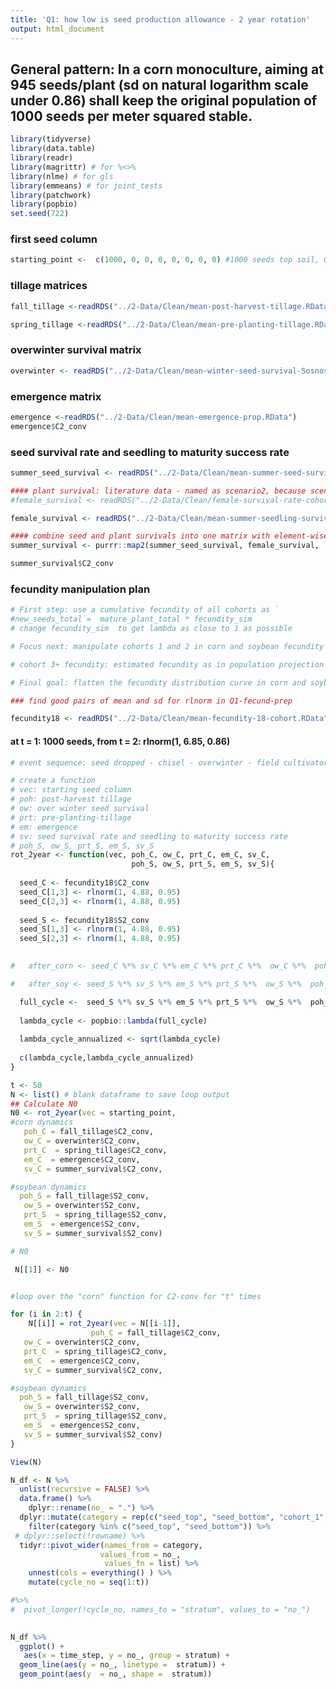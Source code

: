 ```yaml
---
title: 'Q1: how low is seed production allowance - 2 year rotation'
output: html_document 
---
```


## General pattern: In a corn monoculture, aiming at 945 seeds/plant (sd on natural logarithm scale under 0.86) shall keep the original population of 1000 seeds per meter squared stable.

```r
library(tidyverse)
library(data.table)
library(readr)
library(magrittr) # for %<>%
library(nlme) # for gls
library(emmeans) # for joint_tests
library(patchwork)
library(popbio)
set.seed(722)
```

### first seed column
```r
starting_point <-  c(1000, 0, 0, 0, 0, 0, 0, 0) #1000 seeds top soil, 0 seed deep soil,0 plants from cohorts 1 through 6
```


### tillage matrices  

```r
fall_tillage <-readRDS("../2-Data/Clean/mean-post-harvest-tillage.RData")

spring_tillage <-readRDS("../2-Data/Clean/mean-pre-planting-tillage.RData")
```

### overwinter survival matrix  

```r
overwinter <- readRDS("../2-Data/Clean/mean-winter-seed-survival-Sosnoskie.RData")
```

### emergence matrix  

```r
emergence <-readRDS("../2-Data/Clean/mean-emergence-prop.RData")
emergence$C2_conv
```


### seed survival rate and seedling to maturity success rate 

```r
summer_seed_survival <- readRDS("../2-Data/Clean/mean-summer-seed-survival-Sosnoskie.RData")

#### plant survival: literature data - named as scenario2, because scenario1 is the point-estimates from the experiment 
#female_survival <- readRDS("../2-Data/Clean/female-survival-rate-cohort-equal.RData")

female_survival <- readRDS("../2-Data/Clean/mean-summer-seedling-survival-Hartzler.RData")

#### combine seed and plant survivals into one matrix with element-wise multiplication: this is not computing, but arranging using 1's as placeholders 
summer_survival <- purrr::map2(summer_seed_survival, female_survival, `*`)

summer_survival$C2_conv
```

### fecundity manipulation plan  

```r
# First step: use a cumulative fecundity of all cohorts as `
#new_seeds_total`=  mature_plant_total * fecundity_sim
# change fecundity_sim  to get lambda as close to 1 as possible 

# Focus next: manipulate cohorts 1 and 2 in corn and soybean fecundity only because 1) these cohorts are more likely exposed to control measures and 2) they have higher survival rates than cohorts 3+ 

# cohort 3+ fecundity: estimated fecundity as in population projection 

# Final goal: flatten the fecundity distribution curve in corn and soybean to see seed production "allowance" in cohorts 1 and 2

### find good pairs of mean and sd for rlnorm in Q1-fecund-prep

fecundity18 <- readRDS("../2-Data/Clean/mean-fecundity-18-cohort.RData")
```



#### at t = 1: 1000 seeds, from t = 2: rlnorm(1, 6.85, 0.86)

```r
# event sequence: seed dropped - chisel - overwinter - field cultivator - emerge - survive - new seed

# create a function 
# vec: starting seed column
# poh: post-harvest tillage
# ow: over winter seed survival
# prt: pre-planting-tillage
# em: emergence
# sv: seed survival rate and seedling to maturity success rate
# poh_S, ow_S, prt_S, em_S, sv_S
rot_2year <- function(vec, poh_C, ow_C, prt_C, em_C, sv_C, 
                           poh_S, ow_S, prt_S, em_S, sv_S){
  
  seed_C <- fecundity18$C2_conv
  seed_C[1,3] <- rlnorm(1, 4.88, 0.95)
  seed_C[2,3] <- rlnorm(1, 4.88, 0.95)
  
  seed_S <- fecundity18$S2_conv
  seed_S[1,3] <- rlnorm(1, 4.88, 0.95)
  seed_S[2,3] <- rlnorm(1, 4.88, 0.95)

    
#   after_corn <- seed_C %*% sv_C %*% em_C %*% prt_C %*%  ow_C %*%  poh_C %*% vec # corn phase dynamics

#   after_soy <- seed_S %*% sv_S %*% em_S %*% prt_S %*%  ow_S %*%  poh_S %*% after_corn # soybean phase dynamics

  full_cycle <-  seed_S %*% sv_S %*% em_S %*% prt_S %*%  ow_S %*%  poh_S %*% seed_C %*% sv_C %*% em_C %*% prt_C %*%  ow_C %*%  poh_C
  
  lambda_cycle <- popbio::lambda(full_cycle)
  
  lambda_cycle_annualized <- sqrt(lambda_cycle)
 
  c(lambda_cycle,lambda_cycle_annualized)
}
```


```r

t <- 50
N <- list() # blank dataframe to save loop output 
## Calculate N0
N0 <- rot_2year(vec = starting_point, 
#corn dynamics
   poh_C = fall_tillage$C2_conv,
   ow_C = overwinter$C2_conv,
   prt_C  = spring_tillage$C2_conv,
   em_C  = emergence$C2_conv,
   sv_C = summer_survival$C2_conv,

#soybean dynamics   
  poh_S = fall_tillage$S2_conv,
   ow_S = overwinter$S2_conv,
   prt_S  = spring_tillage$S2_conv,
   em_S  = emergence$S2_conv,
   sv_S = summer_survival$S2_conv)

# N0

 N[[1]] <- N0


#loop over the "corn" function for C2-conv for "t" times 

for (i in 2:t) { 
    N[[i]] = rot_2year(vec = N[[i-1]],
                  poh_C = fall_tillage$C2_conv,
   ow_C = overwinter$C2_conv,
   prt_C  = spring_tillage$C2_conv,
   em_C  = emergence$C2_conv,
   sv_C = summer_survival$C2_conv,

#soybean dynamics   
  poh_S = fall_tillage$S2_conv,
   ow_S = overwinter$S2_conv,
   prt_S  = spring_tillage$S2_conv,
   em_S  = emergence$S2_conv,
   sv_S = summer_survival$S2_conv)
}

View(N) 
```
 
```r
N_df <- N %>% 
  unlist(recursive = FALSE) %>%
  data.frame() %>%
    dplyr::rename(no_ = ".") %>%
  dplyr::mutate(category = rep(c("seed_top", "seed_bottom", "cohort_1", "cohort_2", "cohort_3", "cohort_4", "cohort_5", "cohort_6"),t)) %>%
    filter(category %in% c("seed_top", "seed_bottom")) %>%
 # dplyr::select(!rowname) %>%
  tidyr::pivot_wider(names_from = category,
                    values_from = no_,
                     values_fn = list) %>% 
    unnest(cols = everything() ) %>%
    mutate(cycle_no = seq(1:t))

#%>%
#  pivot_longer(!cycle_no, names_to = "stratum", values_to = "no_")
  

```

```r
N_df %>%
  ggplot() +
   aes(x = time_step, y = no_, group = stratum) +
  geom_line(aes(y = no_, linetype =  stratum)) +
  geom_point(aes(y  = no_, shape =  stratum))
```

